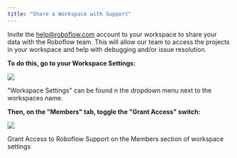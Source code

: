 ```yaml
---
title: "Share a Workspace with Support"
---
```


Invite the [help@roboflow.com](mailto:help@roboflow.com) account to your workspace to share your data with the Roboflow team. This will allow our team to access the projects in your workspace and help with debugging and/or issue resolution.

**To do this, go to your Workspace Settings:**

![](/images/support/Screen%20Shot%202021-08-16%20at%209.19.48%20AM.png)

 "Workspace Settings" can be found n the dropdown menu next to the workspaces name.

**Then, on the "Members" tab, toggle the "Grant Access" switch:**

![](/images/support/Screen%20Shot%202021-08-16%20at%209.20.10%20AM.png)

Grant Access to Roboflow Support on the Members section of workspace settings